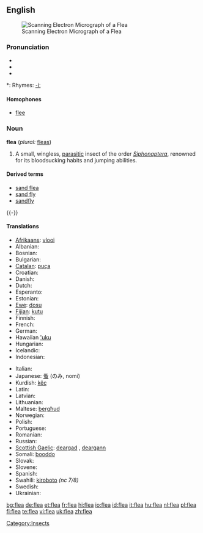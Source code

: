 {{wikipedia}}
==English==
[[Image:Scanning_Electron_Micrograph_of_a_Flea.jpg|thumb|Scanning Electron Micrograph of a Flea]]

===Pronunciation===
* {{IPA|/fliː/}}
* {{SAMPA|/fli:/}}
* {{audio|en-us-flea.ogg|Audio (US)}}

*: Rhymes: [[Rhymes:English:-iː|-iː]]

====Homophones====
* [[flee]]

===Noun===
'''flea''' (''plural:'' [[fleas]])

# A small, wingless, [[parasitic]] insect of the order ''[[Siphonaptera]]'', renowned for its bloodsucking habits and jumping abilities.

====Derived terms====
* [[sand flea]]
* [[sand fly]]
* [[sandfly]]

{{-}}

====Translations====
{{top}}
* [[Afrikaans]]: [[vlooi]]
* Albanian: {{t+|sq|plesht|m|xs=Albanian}}
* Bosnian: {{t-|bs|buha|f}}
* Bulgarian: {{t+|bg|бълха|f|tr=bǎlkhá|sc=Cyrl}}
* [[Catalan]]: [[puça]] {{f}}
* Croatian: {{t-|hr|buha|f}}
* Danish: {{t-|da|loppe|c}}
* Dutch: {{t+|nl|vlo|f}}
* Esperanto: {{t+|eo|pulo|xs=Esperanto}}
* Estonian: {{t-|et|kirp}}
* [[Ewe]]: [[dosu]] {{n}}
* [[Fijian]]: [[kutu]]
* Finnish: {{t+|fi|kirppu}}
* French: {{t+|fr|puce|f}}
* German: {{t+|de|Floh|m}}
* Hawaiian [['uku]]
* Hungarian: {{t+|hu|bolha}}
* Icelandic: {{t-|is|fló|f}}
* Indonesian: {{t+|id|kutu|xs=Indonesian}}
{{mid}}
* Italian: {{t-|it|pulce|f}}
* Japanese: [[蚤]] (のみ, nomi)
* Kurdish: [[kêç]]
* Latin: {{t+|la|pulex|m}}
* Latvian: {{t-|lv|blusa|f|xs=Latvian}}
* Lithuanian: {{t-|lt|blusa|f|xs=Lithuanian}}
* Maltese: [[bergħud]] {{m}}
* Norwegian: {{t-|no|loppe|f}}
* Polish: {{t-|pl|pchła|f}}
* Portuguese: {{t+|pt|pulga|f}}
* Romanian: {{t-|ro|purice|m}}
* Russian: {{t-|ru|блоха|f|tr=blokhá|sc=Cyrl}}
* [[Scottish Gaelic]]: [[deargad]] {{f}}, [[deargann]] {{f}}
* Somali: [[booddo]]
* Slovak: {{t-|sk|blcha|f}}
* Slovene: {{t+|sl|bolha|f}}
* Spanish: {{t+|es|pulga|f}}
* Swahili: [[kiroboto]] ''(nc 7/8)''
* Swedish: {{t-|sv|loppa|c}}
* Ukrainian: {{t-|uk|блоха|f|tr=bloha|sc=Cyrl|xs=Ukrainian}}
{{bottom}}

[[Category:Insects]]

[[bg:flea]]
[[de:flea]]
[[et:flea]]
[[fr:flea]]
[[hi:flea]]
[[io:flea]]
[[id:flea]]
[[it:flea]]
[[hu:flea]]
[[nl:flea]]
[[pl:flea]]
[[fi:flea]]
[[te:flea]]
[[vi:flea]]
[[uk:flea]]
[[zh:flea]]